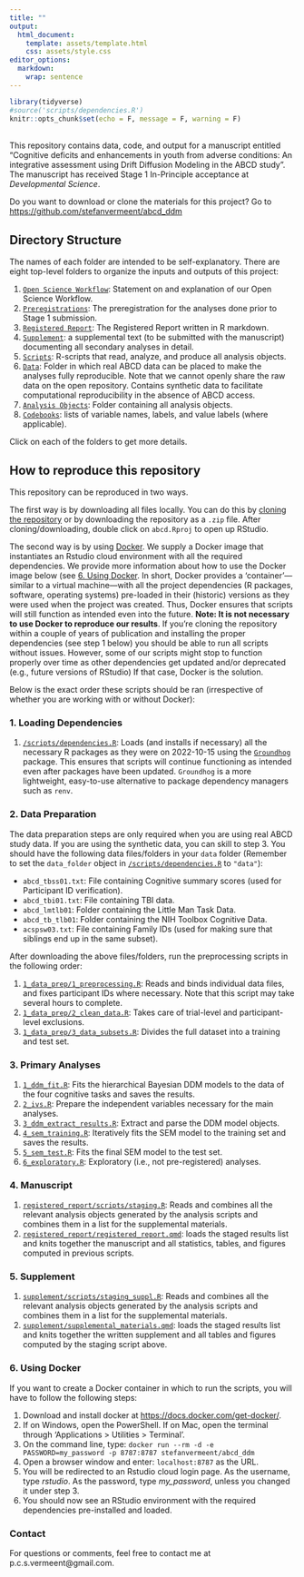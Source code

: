 ```yaml
---
title: ""
output: 
  html_document:
    template: assets/template.html
    css: assets/style.css
editor_options: 
  markdown: 
    wrap: sentence
---
```




```r
library(tidyverse)
#source('scripts/dependencies.R')
knitr::opts_chunk$set(echo = F, message = F, warning = F)

```
<br>
This repository contains data, code, and output for a manuscript entitled "Cognitive deficits and enhancements in youth from adverse conditions: An integrative assessment using Drift Diffusion Modeling in the ABCD study". The manuscript has received Stage 1 In-Principle acceptance at *Developmental Science*.

Do you want to download or clone the materials for this project? Go to [https://github.com/stefanvermeent/abcd_ddm](https://github.com/stefanvermeent/abcd_ddm)

## Directory Structure {#structure}

The names of each folder are intended to be self-explanatory.
There are eight top-level folders to organize the inputs and outputs of this project:

1.  [`Open Science Workflow`](opensci_workflow/): Statement on and explanation of our Open Science Workflow.
2.  [`Preregistrations`](preregistrations/): The preregistration for the analyses done prior to Stage 1 submission.
3.  [`Registered Report`](registered_report/): The Registered Report written in R markdown.
4.  [`Supplement`](supplement/): a supplemental text (to be submitted with the manuscript) documenting all secondary analyses in detail.
5.  [`Scripts`](scripts/): R-scripts that read, analyze, and produce all analysis objects.
6.  [`Data`](data/): Folder in which real ABCD data can be placed to make the analyses fully reproducible. Note that we cannot openly share the raw data on the open repository. Contains synthetic data to facilitate computational reproducibility in the absence of ABCD access.
7.  [`Analysis Objects`](analysis_objects/): Folder containing all analysis objects.
8.  [`Codebooks`](codebooks): lists of variable names, labels, and value labels (where applicable).

Click on each of the folders to get more details.

## How to reproduce this repository {#reproduce}

This repository can be reproduced in two ways.

The first way is by downloading all files locally.
You can do this by [cloning the repository](https://docs.github.com/en/desktop/contributing-and-collaborating-using-github-desktop/adding-and-cloning-repositories/cloning-and-forking-repositories-from-github-desktop) or by downloading the repository as a `.zip` file.
After cloning/downloading, double click on `abcd.Rproj` to open up RStudio.

The second way is by using [Docker](https://docs.docker.com/).
We supply a Docker image that instantiates an Rstudio cloud environment with all the required dependencies.
We provide more information about how to use the Docker image below (see [6. Using Docker](#using_docker). 
In short, Docker provides a 'container'---similar to a virtual machine---with all the project dependencies (R packages, software, operating systems) pre-loaded in their (historic) versions as they were used when the project was created.
Thus, Docker ensures that scripts will still function as intended even into the future.
**Note: It is not necessary to use Docker to reproduce our results**.
If you're cloning the repository within a couple of years of publication and installing the proper dependencies (see step 1 below) you should be able to run all scripts without issues.
However, some of our scripts might stop to function properly over time as other dependencies get updated and/or deprecated (e.g., future versions of RStudio)
If that case, Docker is the solution.

Below is the exact order these scripts should be ran (irrespective of whether you are working with or without Docker):

### 1. Loading Dependencies

1.  [`/scripts/dependencies.R`](https://github.com/stefanvermeent/abcd_ddm/blob/main/scripts/dependencies): Loads (and installs if necessary) all the necessary R packages as they were on 2022-10-15 using the [`Groundhog`](https://groundhogr.com/) package. 
This ensures that scripts will continue functioning as intended even after packages have been updated. 
`Groundhog` is a more lightweight, easy-to-use alternative to package dependency managers such as `renv`.

### 2. Data Preparation

The data preparation steps are only required when you are using real ABCD study data.
If you are using the synthetic data, you can skill to step 3.
You should have the following data files/folders in your `data` folder (Remember to set the `data_folder` object in [`/scripts/dependencies.R`](https://github.com/stefanvermeent/abcd_ddm/blob/main/scripts/dependencies.R) to `"data"`):

  - `abcd_tbss01.txt`: File containing Cognitive summary scores (used for Participant ID verification).
  - `abcd_tbi01.txt`:  File containing TBI data.
  - `abcd_lmtlb01`:    Folder containing the Little Man Task Data.
  - `abcd_tb_tlb01`:   Folder containing the NIH Toolbox Cognitive Data.
  - `acspsw03.txt`:    File containing Family IDs (used for making sure that siblings end up in the same subset).
  
After downloading the above files/folders, run the preprocessing scripts in the following order:

1.  [`1_data_prep/1_preprocessing.R`](https://github.com/stefanvermeent/abcd_ddm/blob/main/scripts/1_data_prep/1_preprocessing.R): Reads and binds individual data files, and fixes participant IDs where necessary. Note that this script may take several hours to complete.
2.  [`1_data_prep/2_clean_data.R`](https://github.com/stefanvermeent/abcd_ddm/blob/main/scripts/1_data_prep/2_clean_data.R): Takes care of trial-level and participant-level exclusions.
3.  [`1_data_prep/3_data_subsets.R`](https://github.com/stefanvermeent/abcd_ddm/blob/main/scripts/1_data_prep/3_data_subsets.R): Divides the full dataset into a training and test set.

### 3. Primary Analyses

1.  [`1_ddm_fit.R`](https://github.com/stefanvermeent/abcd_ddm/blob/main/scripts/2_analyses/1_ddm_fit.R): Fits the hierarchical Bayesian DDM models to the data of the four cognitive tasks and saves the results.
2.  [`2_ivs.R`](https://github.com/stefanvermeent/abcd_ddm/blob/main/scripts/2_analyses/2_ivs.R): Prepare the independent variables necessary for the main analyses.
3.  [`3_ddm_extract_results.R`](https://github.com/stefanvermeent/abcd_ddm/blob/main/scripts/2_analyses/3_ddm_extract_results.R): Extract and parse the DDM model objects.
4.  [`4_sem_training.R`](https://github.com/stefanvermeent/abcd_ddm/blob/main/scripts/2_analyses/4_sem_training.R): Iteratively fits the SEM model to the training set and saves the results.
5.  [`5_sem_test.R`](https://github.com/stefanvermeent/abcd_ddm/blob/main/scripts/2_analyses/5_sem_test.R): Fits the final SEM model to the test set.
6.  [`6_exploratory.R`](https://github.com/stefanvermeent/abcd_ddm/blob/main/scripts/2_analyses/6_exploratory.R): Exploratory (i.e., not pre-registered) analyses.

### 4. Manuscript

1.  [`registered_report/scripts/staging.R`](https://github.com/stefanvermeent/abcd_ddm/blob/main/registered_report/scripts/staging.R): Reads and combines all the relevant analysis objects generated by the analysis scripts and combines them in a list for the supplemental materials.
2.  [`registered_report/registered_report.qmd`](https://github.com/stefanvermeent/abcd_ddm/blob/main/registered_report/registered_report.qmd): loads the staged results list and knits together the manuscript and all statistics, tables, and figures computed in previous scripts.

### 5. Supplement

1.  [`supplement/scripts/staging_suppl.R`](https://github.com/stefanvermeent/abcd_ddm/blob/main/supplement/scripts/staging_suppl.R): Reads and combines all the relevant analysis objects generated by the analysis scripts and combines them in a list for the supplemental materials.
2.  [`supplement/supplemental_materials.qmd`](https://github.com/stefanvermeent/abcd_ddm/blob/main/supplement/supplemental_materials.qmd): loads the staged results list and knits together the written supplement and all tables and figures computed by the staging script above.

### 6. Using Docker {#using_docker}

If you want to create a Docker container in which to run the scripts, you will have to follow the following steps:

1.  Download and install docker at <https://docs.docker.com/get-docker/>.
2.  If on Windows, open the PowerShell. If on Mac, open the terminal through 'Applications \> Utilities \> Terminal'.
3.  On the command line, type: `docker run --rm -d -e PASSWORD=my_password -p 8787:8787 stefanvermeent/abcd_ddm`
4.  Open a browser window and enter: `localhost:8787` as the URL.
5.  You will be redirected to an Rstudio cloud login page. As the username, type *rstudio*. As the password, type *my_password*, unless you changed it under step 3.
6.  You should now see an RStudio environment with the required dependencies pre-installed and loaded.

### Contact

For questions or comments, feel free to contact me at p.c.s.vermeent@gmail.com.
